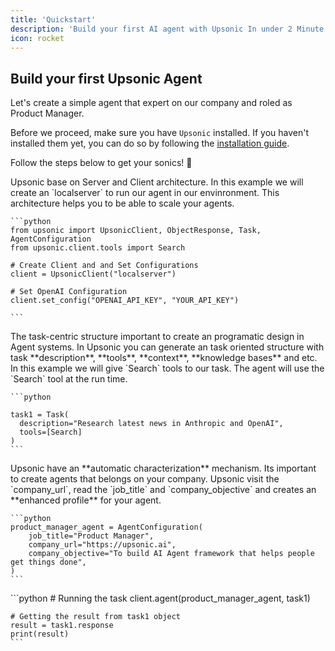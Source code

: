 ```yaml
---
title: 'Quickstart'
description: 'Build your first AI agent with Upsonic In under 2 Minute'
icon: rocket
---
```


## Build your first Upsonic Agent

Let's create a simple agent that expert on our company and roled as Product Manager.

Before we proceed, make sure you have `Upsonic` installed.
If you haven't installed them yet, you can do so by following the [installation guide](/installation).

Follow the steps below to get your sonics! 🦔



<Steps>
  <Step title="Creating Client">
    Upsonic base on Server and Client architecture. In this example we will create an `localserver` to run our agent in our envinronment. This architecture helps you to be able to scale your agents.

    ```python
    from upsonic import UpsonicClient, ObjectResponse, Task, AgentConfiguration
    from upsonic.client.tools import Search

    # Create Client and and Set Configurations
    client = UpsonicClient("localserver")

    # Set OpenAI Configuration
    client.set_config("OPENAI_API_KEY", "YOUR_API_KEY")

    ```




  </Step>

  <Step title="Generate your First Task">
    The task-centric structure important to create an programatic design in Agent systems. In Upsonic you can generate an task oriented structure with task **description**, **tools**, **context**, **knowledge bases** and etc. In this example we will give `Search` tools to our task. The agent will use the `Search` tool at the run time.



    ```python

    task1 = Task(
      description="Research latest news in Anthropic and OpenAI", 
      tools=[Search]
    )
    ```


  </Step>

  <Step title="Generate an Expert Agent of Our Company">
    Upsonic have an **automatic characterization** mechanism. Its important to create agents that belongs on your company. Upsonic visit the `company_url`, read the `job_title` and `company_objective` and creates an **enhanced profile** for your agent.



    ```python
    product_manager_agent = AgentConfiguration(
        job_title="Product Manager",
        company_url="https://upsonic.ai",
        company_objective="To build AI Agent framework that helps people get things done",
    )
    ```




  </Step>

  <Step title="Running the Task on Agent">
    ```python
    # Running the task
    client.agent(product_manager_agent, task1)

    # Getting the result from task1 object
    result = task1.response
    print(result)
    ```




  </Step>
</Steps>